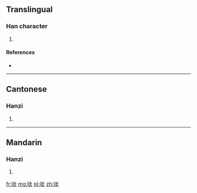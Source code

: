 ==Translingual==

===Han character===
{{Han char|rn=30|rad=口|as=04|sn=7|four=64030|canj=RKI,XRKI|ids=⿰口太}}

# {{defn|Han|sort=口04}}

====References====
* {{Han ref|kx=0181.191|hdz=10587.030|uh=5454|ud=21588|bh=CA79|bd=51833}}

----

==Cantonese==

===Hanzi===
{{yue-hanzi|jyut=|y=daai1}}

# {{defn|lang=yue|sort=口04}}

----

==Mandarin==

===Hanzi===
{{cmn-hanzi|pin=[[dāi]] ([[dai1]])|wg=tai<sup>1</sup>}}

# {{defn|lang=cmn|sort=口04}}

[[fr:呔]]
[[mg:呔]]
[[pl:呔]]
[[zh:呔]]